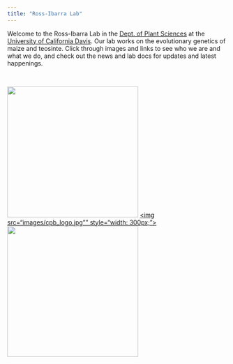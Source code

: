 ```yaml
---
title: "Ross-Ibarra Lab"
---
```



Welcome to the Ross-Ibarra Lab in the [Dept. of Plant Sciences](http://www.plantsciences.ucdavis.edu/plantsciences/) at the [University of California Davis](http://www.ucdavis.edu). Our lab works on the evolutionary genetics of maize and teosinte. Click through images and links to see who we are and what we do, and check out the news and lab docs for updates and latest happenings.  

<br>

<a href="http://www.plantsciences.ucdavis.edu/plantsciences/"><img src="images/pslogo.png" style="width: 300px;"></a>
<a href="http://cpb.ucdavis.edu"><img src="images/cpb_logo.jpg"" style="width: 300px;"></a>
<a href="http://www.genomecenter.ucdavis.edu"><img src="images/GC.png" style="width: 300px;"></a>


